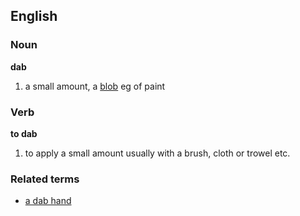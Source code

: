 ==English==
===Noun===
'''dab'''
#a small amount, a [[blob]] eg of paint


===Verb===
'''to dab'''
#to apply a small amount usually with a brush, cloth or trowel etc.


===Related terms===
*[[a dab hand]]